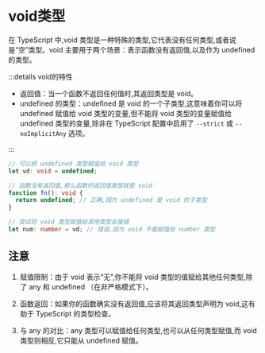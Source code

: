 # void类型

在 TypeScript 中,void 类型是一种特殊的类型,它代表没有任何类型,或者说是“空”类型。void 主要用于两个场景：表示函数没有返回值,以及作为 undefined 的类型。



:::details void的特性

- 返回值：当一个函数不返回任何值时,其返回类型是 void。
- undefined 的类型：undefined 是 void 的一个子类型,这意味着你可以将 undefined 赋值给 void 类型的变量,但不能将 void 类型的变量赋值给 undefined 类型的变量,除非在 TypeScript 配置中启用了 `--strict` 或 `--noImplicitAny` 选项。

:::

```ts
// 可以把 undefined 类型赋值给 void 类型
let vd: void = undefined;

// 函数没有返回值,那么函数的返回值类型就是 void
function fn(): void {
  return undefined; // 正确,因为 undefined 是 void 的子类型
}

// 尝试将 void 类型赋值给其他类型会报错
let num: number = vd; // 错误,因为 void 不能赋值给 number 类型
```



## 注意

1. 赋值限制：由于 void 表示“无”,你不能将 void 类型的值赋给其他任何类型,除了 any 和 undefined （在非严格模式下）。

2. 函数返回：如果你的函数确实没有返回值,应该将其返回类型声明为 void,这有助于 TypeScript 的类型检查。
3. 与 any 的对比：any 类型可以赋值给任何类型,也可以从任何类型赋值,而 void 类型则相反,它只能从 undefined 赋值。
